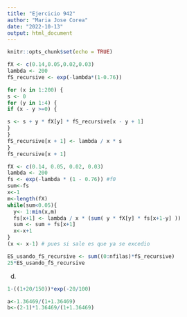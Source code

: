 ```yaml
---
title: "Ejercicio 942"
author: "Maria Jose Corea"
date: "2022-10-13"
output: html_document
---
```


```r
knitr::opts_chunk$set(echo = TRUE)
```

```r

fX <- c(0.14,0.05,0.02,0.03)
lambda <- 200
fS_recursive <- exp(-lambda*(1-0.76))

for (x in 1:200) {
s <- 0
for (y in 1:4) {
if (x - y >=0) {

s <- s + y * fX[y] * fS_recursive[x - y + 1]
}
}
fS_recursive[x + 1] <- lambda / x * s
}
fS_recursive[x + 1]


```

```r
fX <- c(0.14, 0.05, 0.02, 0.03)
lambda <- 200
fs <- exp(-lambda * (1 - 0.76)) #f0
sum<-fs
x<-1
m<-length(fX)
while(sum<0.05){
  y<- 1:min(x,m)
  fs[x+1] <- lambda / x * (sum( y * fX[y] * fs[x+1-y] ))
  sum <- sum + fs[x+1]
  x<-x+1
}
(x <- x-1) # pues si sale es que ya se excedio
```


```r
ES_usando_fS_recursive <- sum((0:nfilas)*fS_recursive)
25*ES_usando_fS_recursive
```
d)
```r
1-((1+20/150))*exp(-20/100)
```

```r
a<-1.36469/(1+1.36469)
b<-(2-1)*1.36469/(1+1.36469)
```

